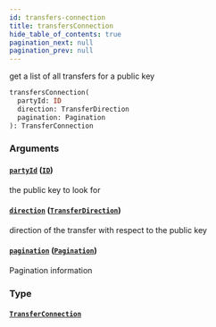 ```yaml
---
id: transfers-connection
title: transfersConnection
hide_table_of_contents: true
pagination_next: null
pagination_prev: null
---
```



get a list of all transfers for a public key

```graphql
transfersConnection(
  partyId: ID
  direction: TransferDirection
  pagination: Pagination
): TransferConnection
```


### Arguments

#### [`partyId`](#) ([`ID`](/docs/testnet/graphql/scalars/id))

the public key to look for


#### [`direction`](#) ([`TransferDirection`](/docs/testnet/graphql/enums/transfer-direction))

direction of the transfer with respect to the public key


#### [`pagination`](#) ([`Pagination`](/docs/testnet/graphql/inputs/pagination))

Pagination information


### Type

#### [`TransferConnection`](/docs/testnet/graphql/objects/transfer-connection)






